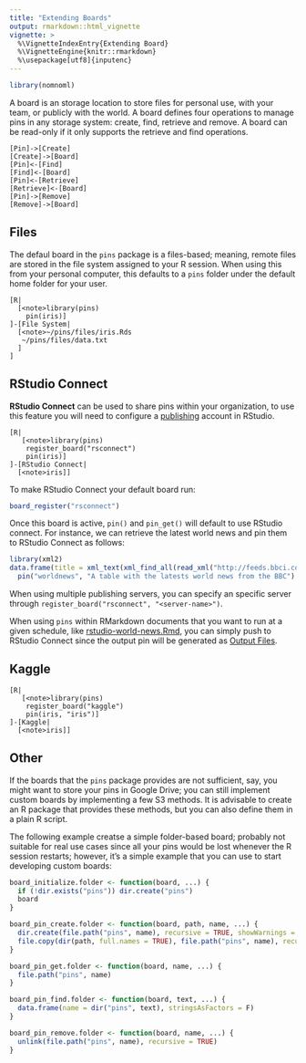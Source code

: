 ```yaml
---
title: "Extending Boards"
output: rmarkdown::html_vignette
vignette: >
  %\VignetteIndexEntry{Extending Board}
  %\VignetteEngine{knitr::rmarkdown}
  %\usepackage[utf8]{inputenc}
---
```


```r
library(nomnoml)
```

A board is an storage location to store files for personal use, with your team, or publicly with the world. A board defines four operations to manage pins in any storage system: create, find, retrieve and remove. A board can be read-only if it only supports the retrieve and find operations.

```nomnoml
[Pin]->[Create]
[Create]->[Board]
[Pin]<-[Find]
[Find]<-[Board]
[Pin]<-[Retrieve]
[Retrieve]<-[Board]
[Pin]->[Remove]
[Remove]->[Board]
```

## Files

The defaul board in the `pins` package is a files-based; meaning, remote files are stored in the file system assigned to your R session. When using this from your personal computer, this defaults to a `pins` folder under the default home folder for your user.

```nomnoml
[R|
  [<note>library(pins)
    pin(iris)]
]-[File System|
  [<note>~/pins/files/iris.Rds
   ~/pins/files/data.txt
  ]
]
```

## RStudio Connect

**RStudio Connect** can be used to share pins within your organization, to
use this feature you will need to configure a [publishing](https://docs.rstudio.com/connect/user/publishing.html)
account in RStudio.

```nomnoml
[R|
   [<note>library(pins)
    register_board("rsconnect")
    pin(iris)]
]-[RStudio Connect|
  [<note>iris]]
```

To make RStudio Connect your default board run:

```r
board_register("rsconnect")
```

Once this board is active, `pin()` and `pin_get()` will default to use RStudio connect. For instance, we can retrieve the latest world news and pin them to RStudio Connect as follows:

```r
library(xml2)
data.frame(title = xml_text(xml_find_all(read_xml("http://feeds.bbci.co.uk/news/rss.xml"), "///item/title/node()"))) %>%
  pin("worldnews", "A table with the latests world news from the BBC")
```

When using multiple publishing servers, you can specify an specific server through `register_board("rsconnect", "<server-name>")`.

When using `pins` within RMarkdown documents that you want to run at a given schedule, like [rstudio-world-news.Rmd](https://github.com/rstudio/pins/blob/master/examples/rstudio-world-news.Rmd), you can simply push to RStudio Connect since the output pin will be generated as [Output Files](https://docs.rstudio.com/connect/user/r-markdown.html#r-markdown-output-files).

## Kaggle

```nomnoml
[R|
   [<note>library(pins)
    register_board("kaggle")
    pin(iris, "iris")]
]-[Kaggle|
  [<note>iris]]
```

## Other

If the boards that the `pins` package provides are not sufficient, say, you might want to store your pins in Google Drive; you can still implement custom boards by implementing a few S3 methods. It is advisable to create an R package that provides these methods, but you can also define them in a plain R script.

The following example creatse a simple folder-based board; probably not suitable for real use cases since all your pins would be lost whenever the R session restarts; however, it's a simple example that you can use to start developing custom boards:

```r
board_initialize.folder <- function(board, ...) {
  if (!dir.exists("pins")) dir.create("pins")
  board
}

board_pin_create.folder <- function(board, path, name, ...) {
  dir.create(file.path("pins", name), recursive = TRUE, showWarnings = FALSE)
  file.copy(dir(path, full.names = TRUE), file.path("pins", name), recursive = TRUE)
}

board_pin_get.folder <- function(board, name, ...) {
  file.path("pins", name)
}

board_pin_find.folder <- function(board, text, ...) {
  data.frame(name = dir("pins", text), stringsAsFactors = F)
}

board_pin_remove.folder <- function(board, name, ...) {
  unlink(file.path("pins", name), recursive = TRUE)
}
```
